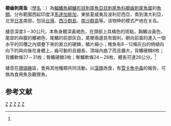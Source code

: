 {{Speciesbox
| genus = Ctenochaetus
| species = striatus
| status = NE
| status_system = IUCN3.1
| image = Ctenochaetus striatus.jpg
| authority = (Quoy et Gaimard, 1825)<ref name='id8163'>{{cite web| url =http://www.bioinfo.cn/db05/BjdwSpecies.php?action=view&id=8163| title =櫛齒刺尾鱼| work =《中国动物物种编目数据库》| publisher =中国科学院微生物研究所| author =中国科学院动物研究所| accessdate =2009-04-16| deadurl =yes| archiveurl =https://web.archive.org/web/20160305003847/http://www.bioinfo.cn/db05/BjdwSpecies.php?action=view&id=8163| archivedate =2016-03-05}}</ref>
| synonyms = *''Acanthurus argenteus, Quoy & Gaimard, 1825''
*''Acanthurus ctenodon, Valenciennes, 1835''
*''Acanthurus flavoguttatus, Kittlitz, 1834''
*''Acanthurus kettlitzii, Valenciennes, 1835''
*''Acanthurus striatus, Quoy & Gaimard, 1825''
}}

'''櫛齒刺尾鱼'''（[[學名|學名]]：{{lang|la|''Ctenochaetus striatus''}}）為[[輻鰭魚綱|輻鰭魚綱]][[鱸形目|鱸形目]][[刺尾魚亞目|刺尾魚亞目]][[刺尾魚科|刺尾魚科]][[櫛齒刺尾魚属|櫛齒刺尾魚属]]的[[魚類|魚類]]。分布範圍西起印度洋[[馬達加斯加|馬達加斯加]]，東抵夏威夷及波利尼西亞，南到澳大利亞，北至[[日本|日本]]南部，包括[[台灣|台灣]]、[[西沙群島|西沙群島]]、[[南沙群島|南沙群島]]等。该物种的模式产地在关岛。

棲息深度3－30公尺。本魚身體深黃褐色，在頭部上具橘色的斑點，胸鰭淡黃色，尾部的與腹的鰭褐色，尾鰭的前部灰白，尾梗兩邊具有銳利，朝向前面的進入一個水平的凹槽之內摺疊下來的直立的硬棘，鱗片細小；稚魚有8－12條灰白的柄傾向向下的與向後在身體上，齒可動的且細長，頂端內曲了而且擴大，背鰭硬棘8枚；背鰭軟條27－31枚；臀鰭硬棘3枚；臀鰭軟條24－28枚，體長可達26公分。<ref name='id8163'/>

棲息在[[珊瑚礁|珊瑚礁]]區，會與其他種類共同活動，以[[藻類|藻類]]為食，有[[雪卡魚中毒|雪卡魚中毒]]的報告，可做為食用魚及觀賞魚。

== 参考文献 ==
{{reflist}}

{{Taxonbar|from=Q248827}}

[[Category:食用魚|Z]]
[[Category:觀賞魚|Z]]
[[Category:有毒魚類|Z]]
[[Category:栉齿刺尾鱼属|Z]]
[[Category:1825年描述的鱼类|Z]]